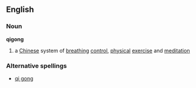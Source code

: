 ==English==
===Noun===
{{wikipedia}}
'''qigong'''
# a [[Chinese]] system of [[breathing]] [[control]], [[physical]] [[exercise]] and [[meditation]]
===Alternative spellings===
*[[qi gong]]